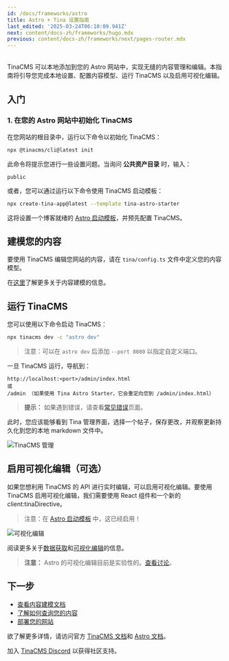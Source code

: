 ```yaml
---
id: /docs/frameworks/astro
title: Astro + Tina 设置指南
last_edited: '2025-03-24T06:10:09.941Z'
next: content/docs-zh/frameworks/hugo.mdx
previous: content/docs-zh/frameworks/next/pages-router.mdx
---
```


\
TinaCMS 可以本地添加到您的 Astro 网站中，实现无缝的内容管理和编辑。本指南将引导您完成本地设置、配置内容模型、运行 TinaCMS 以及启用可视化编辑。

## 入门

### 1. 在您的 Astro 网站中初始化 TinaCMS

在您网站的根目录中，运行以下命令以初始化 TinaCMS：

```bash
npx @tinacms/cli@latest init
```

此命令将提示您进行一些设置问题。当询问 **公共资产目录** 时，输入：

```
public
```

或者，您可以通过运行以下命令使用 TinaCMS 启动模板：

```bash
npx create-tina-app@latest --template tina-astro-starter
```

这将设置一个博客就绪的 [Astro 启动模板](https://github.com/tinacms/tina-astro-starter)，并预先配置 TinaCMS。

## 建模您的内容

要使用 TinaCMS 编辑您网站的内容，请在 `tina/config.ts` 文件中定义您的内容模型。

在[这里](/docs/schema/)了解更多关于内容建模的信息。

## 运行 TinaCMS

您可以使用以下命令启动 TinaCMS：

```bash
npx tinacms dev -c "astro dev"
```

> 注意：可以在 `astro dev` 后添加 `--port 8080` 以指定自定义端口。

一旦 TinaCMS 运行，导航到：

```
http://localhost:<port>/admin/index.html
或
/admin （如果使用 Tina Astro Starter，它会重定向您到 /admin/index.html）
```

> **提示：** 如果遇到错误，请查看[常见错误](/docs/forestry/common-errors)页面。

此时，您应该能够看到 Tina 管理界面，选择一个帖子，保存更改，并观察更新持久化到您的本地 markdown 文件中。

![TinaCMS 管理](/img/hugo-tina-admin-screenshot.png)

## 启用可视化编辑（可选）

如果您想利用 TinaCMS 的 API 进行实时编辑，可以启用可视化编辑。要使用 TinaCMS 启用可视化编辑，我们需要使用 React 组件和一个新的 client:tinaDirective。

> 注意：在 [Astro 启动模板](https://github.com/tinacms/tina-astro-starter) 中，这已经启用！

![可视化编辑](/gif/blocks.gif)

阅读更多关于[数据获取](/docs/features/data-fetching/)和[可视化编辑](/docs/contextual-editing/overview/)的信息。

> **注意：** Astro 的可视化编辑目前是实验性的。[查看讨论](https://github.com/tinacms/tinacms/discussions/3399)。

## 下一步

* [查看内容建模文档](/docs/schema/)
* [了解如何查询您的内容](/docs/features/data-fetching/)
* [部署您的网站](/docs/tinacloud)

欲了解更多详情，请访问官方 [TinaCMS 文档](https://tina.io/docs/)和 [Astro 文档](https://astro.build/docs/)。

加入 [TinaCMS Discord](https://discord.gg/suurtdwX) 以获得社区支持。
